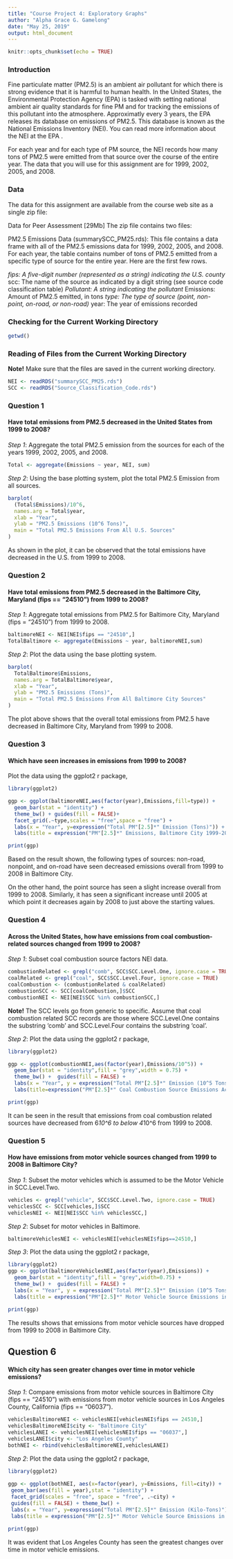 ---
title: "Course Project 4: Exploratory Graphs"
author: "Alpha Grace G. Gamelong"
date: "May 25, 2019"
output: html_document
---

```{r setup, include=FALSE}
knitr::opts_chunk$set(echo = TRUE)
```

### Introduction

Fine particulate matter (PM2.5) is an ambient air pollutant for which there is strong evidence that it is harmful to human health. In the United States, the Environmental Protection Agency (EPA) is tasked with setting national ambient air quality standards for fine PM and for tracking the emissions of this pollutant into the atmosphere. Approximatly every 3 years, the EPA releases its database on emissions of PM2.5. This database is known as the National Emissions Inventory (NEI). You can read more information about the NEI at the EPA <National Emissions Inventory web site>.

For each year and for each type of PM source, the NEI records how many tons of PM2.5 were emitted from that source over the course of the entire year. The data that you will use for this assignment are for 1999, 2002, 2005, and 2008.

### Data

The data for this assignment are available from the course web site as a single zip file:

Data for Peer Assessment [29Mb]
The zip file contains two files:

PM2.5 Emissions Data (summarySCC_PM25.rds): This file contains a data frame with all of the PM2.5 emissions data for 1999, 2002, 2005, and 2008. For each year, the table contains number of tons of PM2.5 emitted from a specific type of source for the entire year. Here are the first few rows.



*fips: A five-digit number (represented as a string) indicating the U.S. county
*scc: The name of the source as indicated by a digit string (see source code classification table)
*Pollutant: A string indicating the pollutant
*Emissions: Amount of PM2.5 emitted, in tons
*type: The type of source (point, non-point, on-road, or non-road)
*year: The year of emissions recorded

### Checking for the Current Working Directory

```{r directory, echo=TRUE}
getwd()
```

### Reading of Files from the Current Working Directory

**Note!** Make sure that the files are saved in the current working directory.
```{r}
NEI <- readRDS("summarySCC_PM25.rds")
SCC <- readRDS("Source_Classification_Code.rds")
```

### Question 1
#### Have total emissions from PM2.5 decreased in the United States from 1999 to 2008?

*Step 1*: Aggregate the total PM2.5 emission from the sources for each of the years 1999, 2002, 2005, and 2008.

```{r total, echo=TRUE}
Total <- aggregate(Emissions ~ year, NEI, sum)
```

*Step 2*: Using the base plotting system, plot the total PM2.5 Emission from all sources.

```{r plot1, echo=TRUE}
barplot(
  (Total$Emissions)/10^6,
  names.arg = Total$year,
  xlab = "Year",
  ylab = "PM2.5 Emissions (10^6 Tons)",
  main = "Total PM2.5 Emissions From All U.S. Sources"
)
```

As shown in the plot, it can be observed that the total emissions have decreased in the U.S. from 1999 to 2008.

### Question 2
#### Have total emissions from PM2.5 decreased in the Baltimore City, Maryland (fips == "24510") from 1999 to 2008?

*Step 1*: Aggregate total emissions from PM2.5 for Baltimore City, Maryland (fips = "24510") from 1999 to  2008.

```{r baltimore, echo=TRUE}
baltimoreNEI <- NEI[NEI$fips == "24510",]
TotalBaltimore <- aggregate(Emissions ~ year, baltimoreNEI,sum)
```

*Step 2*: Plot the data using the base plotting system.

```{r plot2, echo=TRUE}
barplot(
  TotalBaltimore$Emissions,
  names.arg = TotalBaltimore$year,
  xlab = "Year",
  ylab = "PM2.5 Emissions (Tons)",
  main = "Total PM2.5 Emissions From All Baltimore City Sources"
)
```

The plot above shows that the overall total emissions from PM2.5 have decreased in Baltimore City, Maryland from 1999 to 2008.

### Question 3
#### Which have seen increases in emissions from 1999 to 2008?

Plot the data using the ggplot2 r package,

```{r plot3, echo=TRUE}
library(ggplot2)

ggp <- ggplot(baltimoreNEI,aes(factor(year),Emissions,fill=type)) +
  geom_bar(stat = "identity") +
  theme_bw() + guides(fill = FALSE)+
  facet_grid(.~type,scales = "free",space = "free") + 
  labs(x = "Year", y=expression("Total PM"[2.5]*" Emission (Tons)")) + 
  labs(title = expression("PM"[2.5]*" Emissions, Baltimore City 1999-2008 by Source Type"))

print(ggp)
```

Based on the result shown, the following types of sources: non-road, nonpoint, and on-road have seen decreased emissions overall from 1999 to 2008 in Baltimore City.

On the other hand, the point source has seen a slight increase overall from 1999 to 2008. Similarly, it has seen a significant increase until 2005 at which point it decreases again by 2008 to just above the starting values.
       
### Question 4
#### Across the United States, how have emissions from coal combustion-related sources changed from 1999 to 2008?

*Step 1*: Subset coal combustion source factors NEI data.

```{r combustion, echo=TRUE}
combustionRelated <- grepl("comb", SCC$SCC.Level.One, ignore.case = TRUE)
coalRelated <- grepl("coal", SCC$SCC.Level.Four, ignore.case = TRUE) 
coalCombustion <- (combustionRelated & coalRelated)
combustionSCC <- SCC[coalCombustion,]$SCC
combustionNEI <- NEI[NEI$SCC %in% combustionSCC,]
```

**Note!** The SCC levels go from generic to specific. Assume that coal combustion related SCC records are those where SCC.Level.One contains the substring 'comb' and SCC.Level.Four contains the substring 'coal'.

*Step 2*: Plot the data using the ggplot2 r package,

```{r plot4, echo=TRUE}
library(ggplot2)

ggp <- ggplot(combustionNEI,aes(factor(year),Emissions/10^5)) +
  geom_bar(stat = "identity",fill = "grey",width = 0.75) +
  theme_bw() +  guides(fill = FALSE) +
  labs(x = "Year", y = expression("Total PM"[2.5]*" Emission (10^5 Tons)")) + 
  labs(title=expression("PM"[2.5]*" Coal Combustion Source Emissions Across US from 1999-2008"))

print(ggp)
```

It can be seen in the result that emissions from coal combustion related sources have decreased from 6*10^6 to below 4*10^6 from 1999 to 2008.

### Question 5
#### How have emissions from motor vehicle sources changed from 1999 to 2008 in Baltimore City?

*Step 1*: Subset the motor vehicles which is assumed to be the Motor Vehicle in SCC.Level.Two.

```{r motor-vehicle, echo=TRUE}
vehicles <- grepl("vehicle", SCC$SCC.Level.Two, ignore.case = TRUE)
vehiclesSCC <- SCC[vehicles,]$SCC
vehiclesNEI <- NEI[NEI$SCC %in% vehiclesSCC,]
```

*Step 2*: Subset for motor vehicles in Baltimore.

```{r subset5, echo=TRUE}
baltimoreVehiclesNEI <- vehiclesNEI[vehiclesNEI$fips==24510,]
```

*Step 3*: Plot the data using the ggplot2 r package,

```{r plot5, echo=TRUE}
library(ggplot2)
ggp <- ggplot(baltimoreVehiclesNEI,aes(factor(year),Emissions)) +
  geom_bar(stat = "identity",fill = "grey",width=0.75) +
  theme_bw() +  guides(fill = FALSE) +
  labs(x = "Year", y = expression("Total PM"[2.5]*" Emission (10^5 Tons)")) + 
  labs(title = expression("PM"[2.5]*" Motor Vehicle Source Emissions in Baltimore from 1999-2008"))

print(ggp)
```

The results shows that emissions from motor vehicle sources have dropped from 1999 to 2008 in Baltimore City.

## Question 6
#### Which city has seen greater changes over time in motor vehicle emissions?

*Step 1*: Compare emissions from motor vehicle sources in Baltimore City (fips == "24510") with emissions from motor vehicle sources in Los Angeles County, California (fips == "06037").

```{r vehicle-city, echo=TRUE}
vehiclesBaltimoreNEI <- vehiclesNEI[vehiclesNEI$fips == 24510,]
vehiclesBaltimoreNEI$city <- "Baltimore City"
vehiclesLANEI <- vehiclesNEI[vehiclesNEI$fips == "06037",]
vehiclesLANEI$city <- "Los Angeles County"
bothNEI <- rbind(vehiclesBaltimoreNEI,vehiclesLANEI)
```

*Step 2*: Plot the data using the ggplot2 r package,

```{r plot6, echo=TRUE}
library(ggplot2)
 
ggp <- ggplot(bothNEI, aes(x=factor(year), y=Emissions, fill=city)) +
 geom_bar(aes(fill = year),stat = "identity") +
 facet_grid(scales = "free", space = "free", .~city) +
 guides(fill = FALSE) + theme_bw() +
 labs(x = "Year", y=expression("Total PM"[2.5]*" Emission (Kilo-Tons)")) + 
 labs(title = expression("PM"[2.5]*" Motor Vehicle Source Emissions in Baltimore & LA, 1999-2008"))
 
print(ggp)
```

It was evident that Los Angeles County has seen the greatest changes over time in motor vehicle emissions.